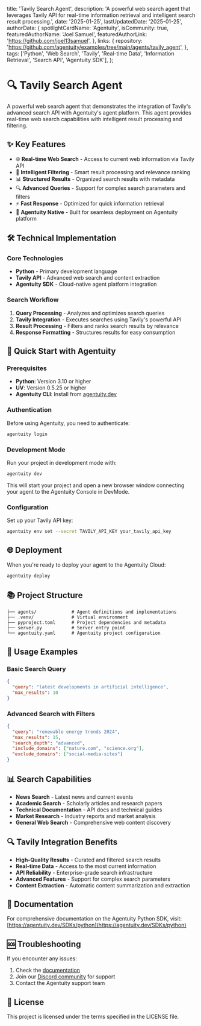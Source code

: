   title: 'Tavily Search Agent',
  description: 'A powerful web search agent that leverages Tavily API for real-time information retrieval and intelligent search result processing.',
  date: '2025-01-25',
  lastUpdatedDate: '2025-01-25',
  authorData: {
    spotlightCardName: 'Agentuity',
    isCommunity: true,
    featuredAuthorName: 'Joel Samuel',
    featuredAuthorLink: 'https://github.com/joel13samuel',
  },
  links: {
    repository: 'https://github.com/agentuity/examples/tree/main/agents/tavily_agent',
  },
  tags: ['Python', 'Web Search', 'Tavily', 'Real-time Data', 'Information Retrieval', 'Search API', 'Agentuity SDK'],
};

# 🔍 Tavily Search Agent

A powerful web search agent that demonstrates the integration of Tavily's advanced search API with Agentuity's agent platform. This agent provides real-time web search capabilities with intelligent result processing and filtering.

## ✨ Key Features

- 🌐 **Real-time Web Search** - Access to current web information via Tavily API
- 🎯 **Intelligent Filtering** - Smart result processing and relevance ranking
- 📊 **Structured Results** - Organized search results with metadata
- 🔍 **Advanced Queries** - Support for complex search parameters and filters
- ⚡ **Fast Response** - Optimized for quick information retrieval
- 🚀 **Agentuity Native** - Built for seamless deployment on Agentuity platform

## 🛠️ Technical Implementation

### Core Technologies

- **Python** - Primary development language
- **Tavily API** - Advanced web search and content extraction
- **Agentuity SDK** - Cloud-native agent platform integration

### Search Workflow

1. **Query Processing** - Analyzes and optimizes search queries
2. **Tavily Integration** - Executes searches using Tavily's powerful API
3. **Result Processing** - Filters and ranks search results by relevance
4. **Response Formatting** - Structures results for easy consumption

## 🚀 Quick Start with Agentuity

### Prerequisites

- **Python**: Version 3.10 or higher
- **UV**: Version 0.5.25 or higher
- **Agentuity CLI**: Install from [agentuity.dev](https://agentuity.dev)

### Authentication

Before using Agentuity, you need to authenticate:

```bash
agentuity login
```

### Development Mode

Run your project in development mode with:

```bash
agentuity dev
```

This will start your project and open a new browser window connecting your agent to the Agentuity Console in DevMode.

### Configuration

Set up your Tavily API key:

```bash
agentuity env set --secret TAVILY_API_KEY your_tavily_api_key
```

## 🌐 Deployment

When you're ready to deploy your agent to the Agentuity Cloud:

```bash
agentuity deploy
```

## 📚 Project Structure

```
├── agents/             # Agent definitions and implementations
├── .venv/              # Virtual environment
├── pyproject.toml      # Project dependencies and metadata
├── server.py           # Server entry point
└── agentuity.yaml      # Agentuity project configuration
```

## 🔧 Usage Examples

### Basic Search Query

```json
{
  "query": "latest developments in artificial intelligence",
  "max_results": 10
}
```

### Advanced Search with Filters

```json
{
  "query": "renewable energy trends 2024",
  "max_results": 15,
  "search_depth": "advanced",
  "include_domains": ["nature.com", "science.org"],
  "exclude_domains": ["social-media-sites"]
}
```

## 📊 Search Capabilities

- **News Search** - Latest news and current events
- **Academic Search** - Scholarly articles and research papers
- **Technical Documentation** - API docs and technical guides
- **Market Research** - Industry reports and market analysis
- **General Web Search** - Comprehensive web content discovery

## 🔍 Tavily Integration Benefits

- **High-Quality Results** - Curated and filtered search results
- **Real-time Data** - Access to the most current information
- **API Reliability** - Enterprise-grade search infrastructure
- **Advanced Features** - Support for complex search parameters
- **Content Extraction** - Automatic content summarization and extraction

## 📖 Documentation

For comprehensive documentation on the Agentuity Python SDK, visit:
[https://agentuity.dev/SDKs/python](https://agentuity.dev/SDKs/python)

## 🆘 Troubleshooting

If you encounter any issues:

1. Check the [documentation](https://agentuity.dev/SDKs/python)
2. Join our [Discord community](https://discord.gg/agentuity) for support
3. Contact the Agentuity support team

## 📝 License

This project is licensed under the terms specified in the LICENSE file.
